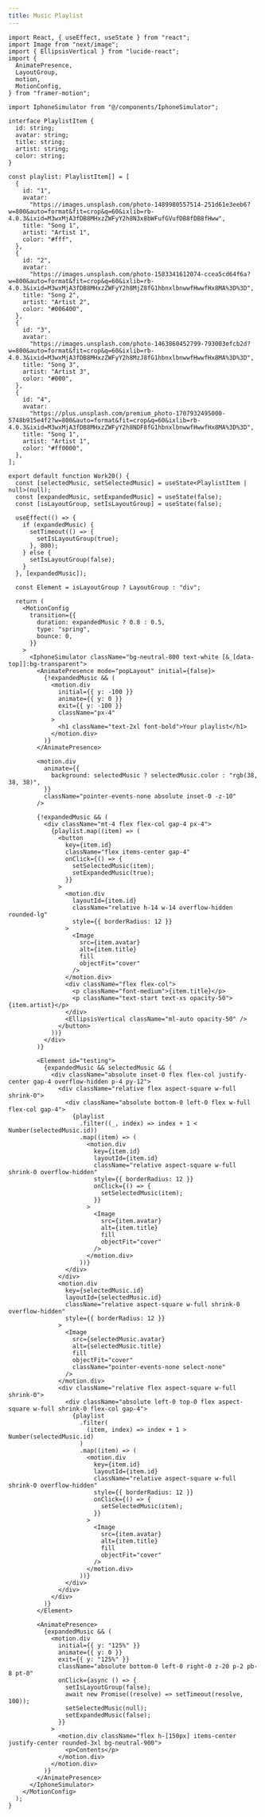 ```yaml
---
title: Music Playlist
---
```


<ComponentPreview name="works-20" />

<CodePreview>

```tsx
import React, { useEffect, useState } from "react";
import Image from "next/image";
import { EllipsisVertical } from "lucide-react";
import {
  AnimatePresence,
  LayoutGroup,
  motion,
  MotionConfig,
} from "framer-motion";

import IphoneSimulator from "@/components/IphoneSimulator";

interface PlaylistItem {
  id: string;
  avatar: string;
  title: string;
  artist: string;
  color: string;
}

const playlist: PlaylistItem[] = [
  {
    id: "1",
    avatar:
      "https://images.unsplash.com/photo-1489980557514-251d61e3eeb6?w=800&auto=format&fit=crop&q=60&ixlib=rb-4.0.3&ixid=M3wxMjA3fDB8MHxzZWFyY2h8N3x8bWFufGVufDB8fDB8fHww",
    title: "Song 1",
    artist: "Artist 1",
    color: "#fff",
  },
  {
    id: "2",
    avatar:
      "https://images.unsplash.com/photo-1583341612074-ccea5cd64f6a?w=800&auto=format&fit=crop&q=60&ixlib=rb-4.0.3&ixid=M3wxMjA3fDB8MHxzZWFyY2h8MjZ8fG1hbnxlbnwwfHwwfHx8MA%3D%3D",
    title: "Song 2",
    artist: "Artist 2",
    color: "#006400",
  },
  {
    id: "3",
    avatar:
      "https://images.unsplash.com/photo-1463860452799-793003efcb2d?w=800&auto=format&fit=crop&q=60&ixlib=rb-4.0.3&ixid=M3wxMjA3fDB8MHxzZWFyY2h8MzJ8fG1hbnxlbnwwfHwwfHx8MA%3D%3D",
    title: "Song 3",
    artist: "Artist 3",
    color: "#000",
  },
  {
    id: "4",
    avatar:
      "https://plus.unsplash.com/premium_photo-1707932495000-5748b915e4f2?w=800&auto=format&fit=crop&q=60&ixlib=rb-4.0.3&ixid=M3wxMjA3fDB8MHxzZWFyY2h8NDF8fG1hbnxlbnwwfHwwfHx8MA%3D%3D",
    title: "Song 1",
    artist: "Artist 1",
    color: "#ff0000",
  },
];

export default function Work20() {
  const [selectedMusic, setSelectedMusic] = useState<PlaylistItem | null>(null);
  const [expandedMusic, setExpandedMusic] = useState(false);
  const [isLayoutGroup, setIsLayoutGroup] = useState(false);

  useEffect(() => {
    if (expandedMusic) {
      setTimeout(() => {
        setIsLayoutGroup(true);
      }, 800);
    } else {
      setIsLayoutGroup(false);
    }
  }, [expandedMusic]);

  const Element = isLayoutGroup ? LayoutGroup : "div";

  return (
    <MotionConfig
      transition={{
        duration: expandedMusic ? 0.8 : 0.5,
        type: "spring",
        bounce: 0,
      }}
    >
      <IphoneSimulator className="bg-neutral-800 text-white [&_[data-top]]:bg-transparent">
        <AnimatePresence mode="popLayout" initial={false}>
          {!expandedMusic && (
            <motion.div
              initial={{ y: -100 }}
              animate={{ y: 0 }}
              exit={{ y: -100 }}
              className="px-4"
            >
              <h1 className="text-2xl font-bold">Your playlist</h1>
            </motion.div>
          )}
        </AnimatePresence>

        <motion.div
          animate={{
            background: selectedMusic ? selectedMusic.color : "rgb(38, 38, 38)",
          }}
          className="pointer-events-none absolute inset-0 -z-10"
        />

        {!expandedMusic && (
          <div className="mt-4 flex flex-col gap-4 px-4">
            {playlist.map((item) => (
              <button
                key={item.id}
                className="flex items-center gap-4"
                onClick={() => {
                  setSelectedMusic(item);
                  setExpandedMusic(true);
                }}
              >
                <motion.div
                  layoutId={item.id}
                  className="relative h-14 w-14 overflow-hidden rounded-lg"
                  style={{ borderRadius: 12 }}
                >
                  <Image
                    src={item.avatar}
                    alt={item.title}
                    fill
                    objectFit="cover"
                  />
                </motion.div>
                <div className="flex flex-col">
                  <p className="font-medium">{item.title}</p>
                  <p className="text-start text-xs opacity-50">{item.artist}</p>
                </div>
                <EllipsisVertical className="ml-auto opacity-50" />
              </button>
            ))}
          </div>
        )}

        <Element id="testing">
          {expandedMusic && selectedMusic && (
            <div className="absolute inset-0 flex flex-col justify-center gap-4 overflow-hidden p-4 py-12">
              <div className="relative flex aspect-square w-full shrink-0">
                <div className="absolute bottom-0 left-0 flex w-full flex-col gap-4">
                  {playlist
                    .filter((_, index) => index + 1 < Number(selectedMusic.id))
                    .map((item) => (
                      <motion.div
                        key={item.id}
                        layoutId={item.id}
                        className="relative aspect-square w-full shrink-0 overflow-hidden"
                        style={{ borderRadius: 12 }}
                        onClick={() => {
                          setSelectedMusic(item);
                        }}
                      >
                        <Image
                          src={item.avatar}
                          alt={item.title}
                          fill
                          objectFit="cover"
                        />
                      </motion.div>
                    ))}
                </div>
              </div>
              <motion.div
                key={selectedMusic.id}
                layoutId={selectedMusic.id}
                className="relative aspect-square w-full shrink-0 overflow-hidden"
                style={{ borderRadius: 12 }}
              >
                <Image
                  src={selectedMusic.avatar}
                  alt={selectedMusic.title}
                  fill
                  objectFit="cover"
                  className="pointer-events-none select-none"
                />
              </motion.div>
              <div className="relative flex aspect-square w-full shrink-0">
                <div className="absolute left-0 top-0 flex aspect-square w-full shrink-0 flex-col gap-4">
                  {playlist
                    .filter(
                      (item, index) => index + 1 > Number(selectedMusic.id)
                    )
                    .map((item) => (
                      <motion.div
                        key={item.id}
                        layoutId={item.id}
                        className="relative aspect-square w-full shrink-0 overflow-hidden"
                        style={{ borderRadius: 12 }}
                        onClick={() => {
                          setSelectedMusic(item);
                        }}
                      >
                        <Image
                          src={item.avatar}
                          alt={item.title}
                          fill
                          objectFit="cover"
                        />
                      </motion.div>
                    ))}
                </div>
              </div>
            </div>
          )}
        </Element>

        <AnimatePresence>
          {expandedMusic && (
            <motion.div
              initial={{ y: "125%" }}
              animate={{ y: 0 }}
              exit={{ y: "125%" }}
              className="absolute bottom-0 left-0 right-0 z-20 p-2 pb-8 pt-0"
              onClick={async () => {
                setIsLayoutGroup(false);
                await new Promise((resolve) => setTimeout(resolve, 100));
                setSelectedMusic(null);
                setExpandedMusic(false);
              }}
            >
              <motion.div className="flex h-[150px] items-center justify-center rounded-3xl bg-neutral-900">
                <p>Contents</p>
              </motion.div>
            </motion.div>
          )}
        </AnimatePresence>
      </IphoneSimulator>
    </MotionConfig>
  );
}
```

</CodePreview>
